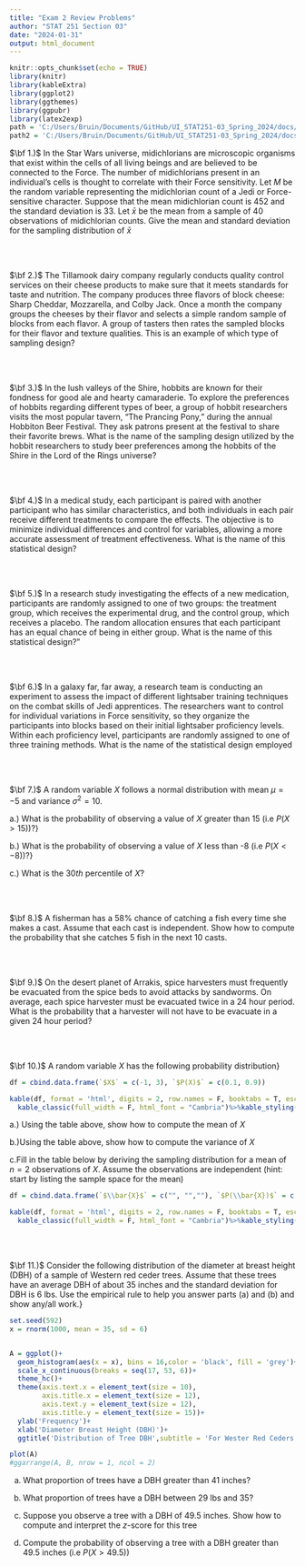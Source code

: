 ```yaml
---
title: "Exam 2 Review Problems"
author: "STAT 251 Section 03"
date: "2024-01-31"
output: html_document
---
```


```r
knitr::opts_chunk$set(echo = TRUE)
library(knitr)
library(kableExtra)
library(ggplot2)
library(ggthemes)
library(ggpubr)
library(latex2exp)
path = 'C:/Users/Bruin/Documents/GitHub/UI_STAT251-03_Spring_2024/docs/Data/'
path2 = 'C:/Users/Bruin/Documents/GitHub/UI_STAT251-03_Spring_2024/docs/Data/'
```


$\bf 1.)$ In the Star Wars universe, midichlorians are microscopic organisms that exist within the cells of all living beings and are believed to be connected to the Force. The number of midichlorians present in an individual's cells is thought to correlate with their Force sensitivity. Let $M$ be the random variable representing the midichlorian count of a Jedi or Force-sensitive character. Suppose that the mean midichlorian count is $452$ and the standard deviation is $33$. Let $\bar{x}$ be the mean from a sample of 40 observations of midichlorian counts. Give the mean and standard deviation for the sampling distribution of $\bar{x}$

<br>
<br>

$\bf 2.)$ The Tillamook dairy company regularly conducts quality control services on their cheese products to make sure that it meets standards for taste and nutrition. The company produces three flavors of block cheese: Sharp Cheddar, Mozzarella, and Colby Jack. Once a month the company groups the cheeses by their flavor and selects a simple random sample of blocks from each flavor. A group of tasters then rates the sampled blocks for their flavor and texture qualities. This is an example of which type of sampling design?


<br>
<br>


$\bf 3.)$ In the lush valleys of the Shire, hobbits are known for their fondness for good ale and hearty camaraderie. To explore the preferences of hobbits regarding different types of beer, a group of hobbit researchers visits the most popular tavern, "The Prancing Pony," during the annual Hobbiton Beer Festival. They ask patrons present at the festival to share their favorite brews. What is the name of the sampling design utilized by the hobbit researchers to study beer preferences among the hobbits of the Shire in the Lord of the Rings universe?


<br>
<br>


$\bf 4.)$ In a medical study, each participant is paired with another participant who has similar characteristics, and both individuals in each pair receive different treatments to compare the effects. The objective is to minimize individual differences and control for variables, allowing a more accurate assessment of treatment effectiveness. What is the name of this statistical design?

<br>
<br>



$\bf 5.)$ In a research study investigating the effects of a new medication, participants are randomly assigned to one of two groups: the treatment group, which receives the experimental drug, and the control group, which receives a placebo. The random allocation ensures that each participant has an equal chance of being in either group. What is the name of this statistical design?"


<br>
<br>

$\bf 6.)$ In a galaxy far, far away, a research team is conducting an experiment to assess the impact of different lightsaber training techniques on the combat skills of Jedi apprentices. The researchers want to control for individual variations in Force sensitivity, so they organize the participants into blocks based on their initial lightsaber proficiency levels. Within each proficiency level, participants are randomly assigned to one of three training methods. What is the name of the statistical design employed

<br>
<br>


$\bf 7.)$ A random variable $X$ follows a normal distribution with mean $\mu = -5$ and variance $\sigma^2 = 10$. 

  a.) What is the probability of observing a value of $X$ greater than 15 (i.e $P(X>15)$)?}
  
  b.) What is the probability of observing a value of $X$ less than -8 (i.e $P(X<-8)$)?}

  c.) What is the $30th$ percentile of $X$?


<br>
<br>


$\bf 8.)$ A fisherman has a $58\%$ chance of catching a fish every time she makes a cast. Assume that each cast is independent. Show how to compute the probability that she catches $5$ fish in the next 10 casts. 



<br>
<br>



$\bf 9.)$ On the desert planet of Arrakis, spice harvesters must frequently be evacuated from the spice beds to avoid attacks by sandworms. On average, each spice harvester must be evacuated twice in a 24 hour period. What is the probability that a harvester will not have to be evacuate in a given 24 hour period?



<br>
<br>


$\bf 10.)$ A random variable $X$ has the following probability distribution}


```r
df = cbind.data.frame(`$X$` = c(-1, 3), `$P(X)$` = c(0.1, 0.9))

kable(df, format = 'html', digits = 2, row.names = F, booktabs = T, escape = T)%>%
  kable_classic(full_width = F, html_font = "Cambria")%>%kable_styling(bootstrap_options = 'striped')

```

  a.) Using the table above, show how to compute the mean of $X$
  
  b.)Using the table above, show how to compute the variance of $X$
  
  c.Fill in the table below by deriving the sampling distribution for a mean of $n=2$ observations of $X$. Assume the observations are independent (hint: start by listing the sample space for the mean)

```r
df = cbind.data.frame(`$\\bar{X}$` = c("", "",""), `$P(\\bar{X})$` = c("", "",""))

kable(df, format = 'html', digits = 2, row.names = F, booktabs = T, escape = T)%>%
  kable_classic(full_width = F, html_font = "Cambria")%>%kable_styling(bootstrap_options = 'striped')

```



<br>
<br>



$\bf 11.)$ Consider the following distribution of the diameter at breast height (DBH) of a sample of Western red ceder trees. Assume that these trees have an average DBH of about 35 inches and the standard deviation for DBH is 6 lbs. Use the empirical rule to help you answer parts (a) and (b) and show any/all work.}

```r
set.seed(592)
x = rnorm(1000, mean = 35, sd = 6)


A = ggplot()+
  geom_histogram(aes(x = x), bins = 16,color = 'black', fill = 'grey')+
  scale_x_continuous(breaks = seq(17, 53, 6))+
  theme_hc()+
  theme(axis.text.x = element_text(size = 10),
        axis.title.x = element_text(size = 12),
        axis.text.y = element_text(size = 12),
        axis.title.y = element_text(size = 15))+
  ylab('Frequency')+
  xlab('Diameter Breast Height (DBH)')+
  ggtitle('Distribution of Tree DBH',subtitle = 'For Wester Red Ceders')

plot(A)
#ggarrange(A, B, nrow = 1, ncol = 2)

```


  a. What proportion of trees have a DBH greater than 41 inches?

  b. What proportion of trees have a DBH between 29 lbs and 35?

  c. Suppose you observe a tree with a DBH of 49.5 inches. Show how to compute and interpret the $z$-score for this tree
  
  d. Compute the probability of observing a tree with a DBH greater than 49.5 inches (i.e $P(X > 49.5)$)

